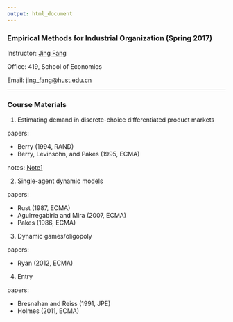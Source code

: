```yaml
---
output: html_document
---
```


### Empirical Methods for Industrial Organization (Spring 2017)

Instructor: [Jing Fang](http://bayeswhu.github.io)

Office: 419, School of Economics

Email: [jing_fang@hust.edu.cn](jing_fang@hust.edu.cn)

-----

### Course Materials

1. Estimating demand in discrete-choice differentiated product markets

papers:

- Berry (1994, RAND)
- Berry, Levinsohn, and Pakes (1995, ECMA)

notes:
[Note1](iophd/Lec1.html)

2. Single-agent dynamic models

papers:

- Rust (1987, ECMA)
- Aguirregabiria and Mira (2007, ECMA)
- Pakes (1986, ECMA)

3. Dynamic games/oligopoly

papers:

- Ryan (2012, ECMA)

4. Entry

papers:

- Bresnahan and Reiss (1991, JPE)
- Holmes (2011, ECMA)
